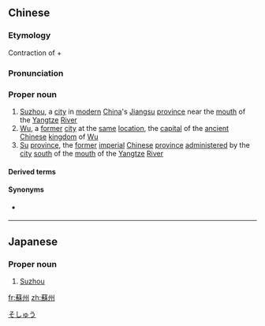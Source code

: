 {{also|苏州}}
==Chinese==
{{zh-forms|s=苏州}}

===Etymology===
Contraction of {{zh-l|姑蘇山|[[Mount Gusu]]}} + {{zh-l|州|city, [[prefecture]]}}

===Pronunciation===
{{zh-pron
|m=Sūzhōu
|c=sou1 zau1
|mn=qz,tw,xm,zz:So͘-chiu
|w=1su tseu
|cat=pn
}}

===Proper noun===
{{zh-proper noun}}

# [[Suzhou]], a [[city]] in [[modern]] [[China]]'s [[Jiangsu]] [[province]] near the [[mouth]] of the [[Yangtze]] [[river|River]]
# [[Wu]], a [[former]] [[city]] at the [[same]] [[location]], the [[capital]] of the [[ancient]] [[Chinese]] [[kingdom]] of [[Wu]]
# [[Su]] [[province]], the [[former]] [[imperial]] [[Chinese]] [[province]] [[administer]]ed by the [[city]] [[south]] of the [[mouth]] of the [[Yangtze]] [[river|River]]

====Derived terms====
{{zh-der|蘇州人|蘇州話}}

====Synonyms====
* {{sense|province}} {{zh-l|吳郡}}

{{zh-cat|Cities}}

----

==Japanese==
{{ja-kanjitab|そ|しゅう|yomi=o}}

===Proper noun===
{{ja-pos|proper|そしゅう}}

# [[Suzhou]]

[[Category:ja:Cities|そしゅう]]

[[fr:蘇州]]
[[zh:蘇州]]